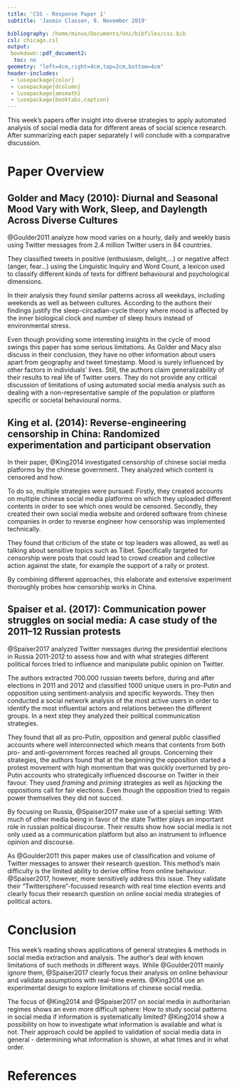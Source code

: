 ```yaml
---
title: 'CSS - Response Paper 1' 
subtitle: 'Jasmin Classen, 9. November 2019' 

bibliography: /home/minux/Documents/Uni/bibfiles/css.bib
csl: chicago.csl
output: 
 bookdown::pdf_document2:
  toc: no
geometry: "left=4cm,right=4cm,top=2cm,bottom=4cm"
header-includes:
 - \usepackage{color}
 - \usepackage{dcolumn}
 - \usepackage{amsmath}
 - \usepackage{booktabs,caption}
---
```

This week's papers offer insight into diverse strategies to apply automated analysis of social media data for different areas of social science research. After summarizing each paper separately I will conclude with a comparative discussion.

# Paper Overview
## Golder and Macy (2010): Diurnal and Seasonal Mood Vary with Work, Sleep, and Daylength Across Diverse Cultures
@Goulder2011 analyze how mood varies on a hourly, daily and weekly basis using Twitter messages from 2.4 million Twitter users in 84 countries. 

They classified tweets in positive (enthusiasm, delight,...) or negative affect (anger, fear...) using the Linguistic Inquiry and Word Count, a lexicon used to classify different kinds of texts for diffrent behavioural and psychological dimensions. 

In their analysis they found similar patterns across all weekdays, including weekends as well as between cultures.
According to the authors their findings justify the sleep-circadian-cycle theory where mood is affected by the inner biological clock and number of sleep hours instead of environmental stress.

Even though providing some interesting insights in the cycle of mood swings this paper has some serious limitations. 
As Golder and Macy also discuss in their conclusion, they have no other information about users apart from geography and tweet timestamp. Mood is surely influenced by other factors in individuals' lives. Still, the authors claim generalizability of their results to real life of Twitter users. 
They do not provide any critical discussion of limitations of using automated social media analysis such as dealing with a non-representative sample of the population or platform specific or societal behavioural norms.

## King et al. (2014): Reverse-engineering censorship in China: Randomized experimentation and participant observation
In their paper, @King2014 investigated censorship of chinese social media platforms by the chinese government. They analyzed which content is censored and how. 

To do so, multiple strategies were pursued: Firstly, they created accounts on multiple chinese social media platforms on which they uploaded different contents in order to see which ones would be censored.
Secondly, they created their own social media website and ordered software from chinese companies in order to reverse engineer how censorship was implemented technically. 

They found that criticism of the state or top leaders was allowed, as well as talking about sensitive topics such as Tibet. Specifically targeted for censorship were posts that could lead to crowd creation and collective action against the state, for example the support of a rally or protest. 

By combining different approaches, this elaborate and extensive experiment thoroughly probes how censorship works in China. 

## Spaiser et al. (2017): Communication power struggles on social media: A case study of the 2011–12 Russian protests
@Spaiser2017 analyzed Twitter messages during the presidential elections in Russia 2011-2012 to assess how and with what strategies different political forces tried to influence and
manipulate public opinion on Twitter.

The authors extracted 700.000 russian tweets before, during and after elections in 2011 and 2012 and classified 1000 unique users in pro-Putin and opposition using sentiment-analysis and specific keywords. They then conducted a social network analysis of the most active users in order to identify the most influential actors and relations between the different groups. In a next step they analyzed their political communication strategies. 

They found that all as pro-Putin, opposition and general public classified accounts where well interconnected which means that contents from both pro- and anti-government forces reached all groups. 
Concerning their strategies, the authors found that at the beginning the opposition started a protest movement with high momentum that was quickly overturned by pro-Putin accounts who strategically influenced discourse on Twitter in their favour. They used *framing* and *priming* strategies as well as *hijacking* the oppositions call for fair elections. Even though the opposition tried to regain power themselves they did not succed. 

By focusing on Russia, @Spaiser2017 make use of a special setting: With much of other media being in favor of the state Twitter plays an important role in russian political discourse. Their results show how social media is not only used as a communication platform but also an instrument to influence opinion and discourse.

As @Goulder2011 this paper makes use of classification and volume of Twitter messages to answer their research question. This method's main difficulty is the limited ability to derive offline from online behaviour. @Spaiser2017, however, more sensitively address this issue. They validate their "Twittersphere"-focussed research with real time election events and clearly focus their research question on online social media strategies of political actors. 

# Conclusion
This week's reading shows applications of general strategies & methods in social media extraction and analysis. 
The author's deal with known limitations of such methods in different ways. 
While @Goulder2011 mainly ignore them, @Spaiser2017 clearly focus their analysis on online behaviour and validate assumptions with real-time events. @King2014 use an experimental design to explore limitations of chinese social media. 

The focus of @King2014 and @Spaiser2017 on social media in authoritarian regimes shows an even more difficult sphere: How to study social patterns in social media if information is systematically limited?
@King2014 show a possibility on how to investigate what information is available and what is not. Their approach could be applied to validation of social media data in general - determining what information is shown, at what times and in what order. 

# References
